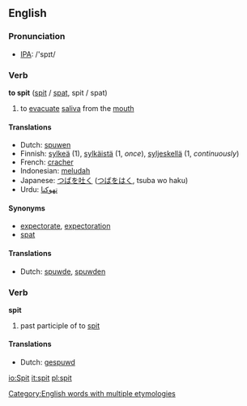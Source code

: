 ==English==
=== Pronunciation ===
*[[w:IPA|IPA]]: /'spɪt/

=== Verb ===
'''to spit''' ([[spit]] / [[spat]], spit / spat)

# to [[evacuate]] [[saliva]] from the [[mouth]]

==== Translations ====
*Dutch: [[spuwen]]
*Finnish: [[sylkeä]] (1), [[sylkäistä]] (1, ''once''), [[syljeskellä]] (1, ''continuously'')
*French: [[cracher]]
*Indonesian: [[ludah|meludah]]
*Japanese: [[つば]]を[[吐く]] ([[つば]]を[[はく]], tsuba wo haku)
*Urdu: [[تهوکنا]]

==== Synonyms ====
*[[expectorate]], [[expectoration]]
*[[spat]]

==== Translations ====
*Dutch: [[spuwde]], [[spuwden]]

=== Verb ===
'''spit'''

# past participle of to [[spit]]

==== Translations ====
*Dutch: [[gespuwd]]

[[Category:English words with multiple etymologies]]

[[io:Spit]]
[[it:spit]]
[[pl:spit]]